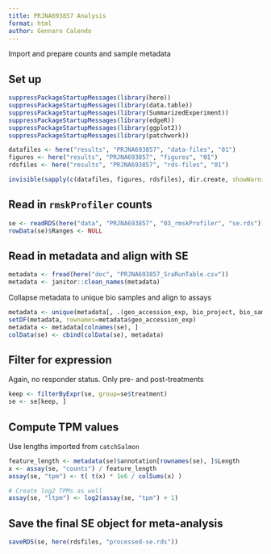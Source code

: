 ```yaml
---
title: PRJNA693857 Analysis
format: html
author: Gennaro Calendo
---
```


Import and prepare counts and sample metadata

## Set up

```r
suppressPackageStartupMessages(library(here))
suppressPackageStartupMessages(library(data.table))
suppressPackageStartupMessages(library(SummarizedExperiment))
suppressPackageStartupMessages(library(edgeR))
suppressPackageStartupMessages(library(ggplot2))
suppressPackageStartupMessages(library(patchwork))

datafiles <- here("results", "PRJNA693857", "data-files", "01")
figures <- here("results", "PRJNA693857", "figures", "01")
rdsfiles <- here("results", "PRJNA693857", "rds-files", "01")

invisible(sapply(c(datafiles, figures, rdsfiles), dir.create, showWarnings=F, recursive=T))
```

## Read in `rmskProfiler` counts

```r
se <- readRDS(here("data", "PRJNA693857", "03_rmskProfiler", "se.rds"))
rowData(se)$Ranges <- NULL
```

## Read in metadata and align with SE

```r
metadata <- fread(here("doc", "PRJNA693857_SraRunTable.csv"))
metadata <- janitor::clean_names(metadata)
```

Collapse metadata to unique bio samples and align to assays

```r
metadata <- unique(metadata[, .(geo_accession_exp, bio_project, bio_sample, tissue, treatment, biosite)])
setDF(metadata, rownames=metadata$geo_accession_exp)
metadata <- metadata[colnames(se), ]
colData(se) <- cbind(colData(se), metadata)
```

## Filter for expression

Again, no responder status. Only pre- and post-treatments

```r
keep <- filterByExpr(se, group=se$treatment)
se <- se[keep, ]
```

## Compute TPM values

Use lengths imported from `catchSalmon`

```r
feature_length <- metadata(se)$annotation[rownames(se), ]$Length
x <- assay(se, "counts") / feature_length
assay(se, "tpm") <- t( t(x) * 1e6 / colSums(x) )

# Create log2 TPMs as well
assay(se, "ltpm") <- log2(assay(se, "tpm") + 1)
```

## Save the final SE object for meta-analysis

```r
saveRDS(se, here(rdsfiles, "processed-se.rds"))
```

